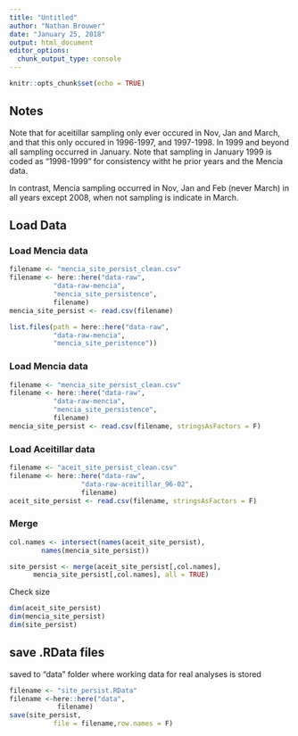 ```yaml
---
title: "Untitled"
author: "Nathan Brouwer"
date: "January 25, 2018"
output: html_document
editor_options: 
  chunk_output_type: console
---
```


```r
knitr::opts_chunk$set(echo = TRUE)
```

## Notes

Note that for aceitillar sampling only ever occured in Nov, Jan and March, and that this only occured in 1996-1997, and 1997-1998.  In 1999 and beyond all sampling occurred in January.  Note that sampling in January 1999 is coded as "1998-1999" for consistency witht he prior years and the Mencia data.

In contrast, Mencia sampling occurred in Nov, Jan and Feb (never March) in all years except 2008, when not sampling is indicate in March.


## Load Data

### Load Mencia data

```r
filename <- "mencia_site_persist_clean.csv"
filename <- here::here("data-raw",
           "data-raw-mencia",
           "mencia_site_persistence",
           filename)
mencia_site_persist <- read.csv(filename)
```

```r
list.files(path = here::here("data-raw",
           "data-raw-mencia",
           "mencia_site_peristence"))
```


### Load Mencia data

```r
filename <- "mencia_site_persist_clean.csv"
filename <- here::here("data-raw",
           "data-raw-mencia",
           "mencia_site_persistence",
           filename)
mencia_site_persist <- read.csv(filename, stringsAsFactors = F)
```

### Load Aceitillar data
```r
filename <- "aceit_site_persist_clean.csv"
filename <- here::here("data-raw",
                  "data-raw-aceitillar_96-02",
                  filename)
aceit_site_persist <- read.csv(filename, stringsAsFactors = F)
```

### Merge
```r
col.names <- intersect(names(aceit_site_persist),
        names(mencia_site_persist))

```

```r
site_persist <- merge(aceit_site_persist[,col.names],
      mencia_site_persist[,col.names], all = TRUE)
```

Check size

```r
dim(aceit_site_persist)
dim(mencia_site_persist)
dim(site_persist)
```


## save .RData files

saved to "data" folder where working data for real analyses is stored

```r
filename <- "site_persist.RData"
filename <-here::here("data",
            filename)
save(site_persist, 
           file = filename,row.names = F)
```

```r

```

